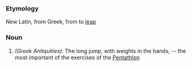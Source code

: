 ===Etymology===
New Latin, from Greek, from to [[leap]]
===Noun===
#''(Greek Antiquities):''  The long jump, with weights in the hands, -- the most important of the exercises of the [[Pentathlon]]
